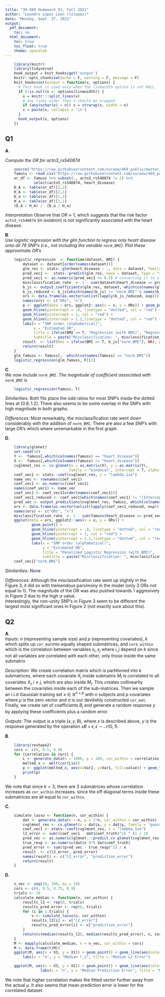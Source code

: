```yaml
---
title: "36-469 Homework 02, Fall 2021"
author: "Leandro Lopez Leon (lslopez)"
date: "Monday, Sept. 27, 2021" 
output:
  pdf_document:
    toc: no
  html_document:
    toc: true
    toc_float: true
    theme: spacelab
---
```


```r
    library(knitr)
    library(tidyverse)
    hook_output = knit_hooks$get('output')
    knitr::opts_chunk$set(echo = F, warning = F, message = F)
    knit_hooks$set(output = function(x, options) {
      # this hook is used only when the linewidth option is not NULL
      if (!is.null(n <- options$linewidth)) {
        x = knitr:::split_lines(x)
        # any lines wider than n should be wrapped
        if (any(nchar(x) > n)) x = strwrap(x, width = n)
        x = paste(x, collapse = '\n')
      }
      hook_output(x, options)
    })
```

## Q1
**A**.  

*Compute the OR for actn3_rs540874*
```r
    source("https://raw.githubusercontent.com/xuranw/469_public/master/hw2/hw2_functions.R")
    famuss <- read.csv("https://raw.githubusercontent.com/xuranw/469_public/master/hw2/synthetic_famuss.csv")
    or_df <- famuss %>% subset(., actn3_rs540874 != 2) %>%
             select(actn3_rs540874, heart_disease)
    D_A <- table(or_df)[2,2]
    H_A <- table(or_df)[2,1]
    D_a <- table(or_df)[1,2]
    H_a <- table(or_df)[1,1]
    (D_A / H_A) /  (D_a / H_a)
```
*Interpretation*
Observe that $OR \approx 1$, which suggests that the risk factor `actn3_rs540874` (in isolation) is not significantly associated with the heart disease. 

**B**.  
*Use logistic regression with the glm function to regress only heart disease onto all 79 SNP’s (i.e., not including the variable `norm_BMI`). Plot these approximate OR’s*

```r
    logistic_regression  <- function(dataset, BMI) {
        dataset <- dataset[order(names(dataset))]
        glm_res <- stats::glm(heart_disease ~ ., data = dataset, family = stats::binomial)
        pred_vec1 <-  stats::predict(glm_res, newx = dataset, type = "response")
        pred_vec1 <- as.numeric(pred_vec1 >= 0.5) # converting it to a 0-1
        misclassification_rate  <- 1 - sum(dataset$heart_disease == pred_vec1) / length (dataset$heart_disease)
        b_js <- output_coefficients(glm_res, dataset, which(colnames(glm_famuss) == "heart_disease"))
        b_js_reduced <- b_js[which(names(b_js) != "norm_BMI" & names(b_js) != "(Intercept)")]
        ors <- data.frame(as.vector(unlist(lapply(b_js_reduced, exp))), 1:length(b_js_reduced))
        names(ors) <- c("ORs", "x")
        p <- ggplot(data = ors, ggplot2::aes(x = x, y = ORs)) + geom_point() +
        geom_hline(yintercept = .8, linetype = "dotted", col = "red") +
        geom_hline(yintercept = 1, col = "red") +
        geom_hline(yintercept = 1.2,linetype = "dotted", col = "red") +
        labs(x = "SNP order (alphabetical)",
             y = "Estimated OR",
             title = ifelse(BMI == T, "Regression (with BMI)", "Regression (without BMI)"),
             subtitle = paste("Misclassification: ", misclassification_rate))
        result  <- list(bmi = ifelse(BMI == T, b_js["norm_BMI"], NA), p.plot = p)
        return(result)
    }
    glm_famuss <- famuss[, -which(colnames(famuss) == "norm_BMI")]
    logistic_regression(glm_famuss, F)[2]
```
**C**.  
*We now include `norm_BMI`. The magnitude of coefficient associated with `norm_BMI`* is
```r
    logistic_regression(famuss, T)
```
*Similarities*: Both fits place the odd ratios for most SNP's inside the dotted lines at $[0.8, 1.2]$. There also seems
to be some overlap in the SNPs with high magnitude in both graphs. 

*Differences*: Most remarkably, the misclassification rate went down considerably with the addition of `norm_BMI`. There are also a few
SNP's with large OR's which where unremarkable in the first graph. 

**D**.  

```r
    library(glmnet)
    set.seed(10)
    Y <-  famuss[,which(colnames(famuss) == "heart_disease")]
    X <-  famuss[,which(colnames(famuss) != "heart_disease")]
    cvglmnet_res <- cv.glmnet(x = as.matrix(X), y = as.matrix(Y),
                             family = "binomial", intercept = T, alpha = 1)
    coef_vec1 <- stats::coef(cvglmnet_res, s = "lambda.1se")
    name_vec <- rownames(coef_vec1)
    coef_vec1 <- as.numeric(coef_vec1)
    names(coef_vec1) <- name_vec
    coef_vec1 <- coef_vec1[order(names(coef_vec1))]
    coef_vec1_reduced <- coef_vec1[which(names(coef_vec1) != "(Intercept)" & names(coef_vec1) != "norm_BMI")]
    pred_vec <- output_predictions(cvglmnet_res, famuss, which(colnames(famuss) == "heart_disease"))
    ors <- data.frame(as.vector(unlist(lapply(coef_vec1_reduced, exp))), 1:length(coef_vec1_reduced))
    names(ors) <- c("ORs", "x")
    misclassification_rate  <- 1 - sum(famuss$heart_disease == pred_vec) / length(famuss$heart_disease)
    ggplot(data = ors, ggplot2::aes(x = x, y = ORs)) +
            geom_point() +
            geom_hline(yintercept = .8, linetype = "dotted", col = "red") +
            geom_hline(yintercept = 1, col = "red") +
            geom_hline(yintercept = 1.2,linetype = "dotted", col = "red") + 
            labs(x = "SNP order (alphabetical)",
                 y = "Estimated OR",
                 title = "Penalized Logistic Regression (with BMI)", 
                 subtitle = paste("Misclassification: ", misclassification_rate))
    coef_vec1["norm_BMI"]
```
*Similarities*: None  

*Differences*: Although the misclassification rate went up slightly in the Figure 3, it did so with tremendous parsimony in the model (only 3 
ORs not equal to 1). The magnitude of the OR was also pushed towards 1 aggresively in Figure 3 due to the high $\alpha$ value.  
Interestingly, the non-unity SNP's in Figure 3 seem to be different the largest most significant ones in Figure 2 (not exactly sure about this).

## Q2
**A**.  
*Inputs*: $n$ (representing sample size) and $p$ (representing covariates), $k$ which splits up `cor_mat`into equally shaped submatrices, and `core_within` which is the correlation between variables 
$x _ i , x _ j$ where $i,j$ depend on $k$ since not all variables are correlated with each other, only 
those inside the same submatrix

*Description*: We create correlation matrix which is partitioned into $k$ submatrices, where each covariate 
$X _ j$ inside submatrix $M _ l$ is correlated to all covariates $X _ i, i \neq j$, which are also 
inside $M _ l$. This creates collinearity between the covariates inside each of the sub-matrices. 
Then we sample an i.i.d Gaussian training set $x \in \mathbb{R}^{n \times p}$ with $n$ subjects and $p$ covariates 
where $\mu$ is the zero vector and $\sigma$ is our devilishly constructed `cor_mat`. Finally, we create set of coefficients 
$B _ j$ and generate a random response $y$ by applying these coefficients plus a random error.  

*Outputs*: The output is a triple $(x,y,B)$, where $x$ is described above, $y$ is the response generated by the operation 
$xB + \epsilon, \epsilon \sim \mathcal{N}(0,1)$. 

**B**.  
```r
    library(reshape2)
    cors <- c(0, 0.5, 0.9)
    for (correlation in cors) {
        L <- generate_data(n = 1000, p = 100, cor_within = correlation)
        melted_x <- melt(cor(L$x))
        p <- ggplot(melted_x, aes(x=Var2, y=Var1, fill=value)) + geom_tile() + labs(title = paste("Correlation: ", correlation))
        print(p)
    }
```
We note that since $k=3$, there are 3 submatrices whose correlation increases as `cor_within` increases. since the off diagonal terms inside 
these submatrices are all equal to `cor_within`.

**C**.  

```r
    simulate_lasso <- function(n, cor_within) { 
        dat <- generate_data(n = n, p = 2*n, cor_within = cor_within) 
        cvglmnet_res <- cv.glmnet(x = dat$x, y = dat$y, family = "gaussian", intercept = F, alpha = 1)
        coef_vec1 <- stats::coef(cvglmnet_res, s = "lambda.1se")
        l2_error <- sum((coef_vec1 - dat$coef_truth)^2) ^ (1 / 2)
        pred_vec <- as.numeric(glmnet:::predict.cv.glmnet(cvglmnet_res, newx = dat$x, s = "lambda.1se", type = "class"))
        true_resp <- as.numeric(dat$x %*% dat$coef_truth)
        pred_error <- sum((pred_vec - true_resp)^2) / n
        result  <- c(l2_error, pred_error)
        names(result) <- c("l2_error", "prediction_error")
        return(result)
    }
```

**D**.  

```r
    n_vec <- seq(30, 100, by = 10)
    cors <- c(0, 0.5, 0.75, 0.9)
    trials <- 10 
    calculate_median <- function(n, cor_within) {
        results_l2 <- rep(0, trials)
        results_pred_error <- rep(0, trials)
        for (i in 1:trials) {
            v <- simulate_lasso(n, cor_within) 
            results_l2[i] <- v["l2_error"]
            results_pred_error[i] <- v["prediction_error"]
        }
        return(c(median(results_l2), median(results_pred_error), n, cor_within))
    }
    M <- mapply(calculate_median, n = n_vec, cor_within = cors)
    M <- data.frame(t(M))
    ggplot(M, aes(x = X3, y = X1)) + geom_point() + geom_line(aes(color = factor(X4))) +
        labs(x = "n", y = "Median l_2", title = "Median L2 Error")

    ggplot(M, aes(x = X3, y = X2)) + geom_point() + geom_line(aes(color = factor(X4))) +
                labs(x = "n", y = "Median Prediction Error", title = "Median Predicition Error")
```
We note that higher correlation makes the fitted vector further away from the actual $\mu$. It also seems that mean prediction error is lower 
for the correlated dataset.
